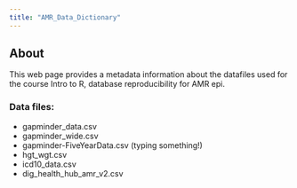 ```yaml
---
title: "AMR_Data_Dictionary"
---
```

## About

This web page provides a metadata information about the datafiles used for the course Intro to R, database reproducibility for AMR epi.

### Data files:

- gapminder_data.csv
- gapminder_wide.csv
- gapminder-FiveYearData.csv (typing something!)
- hgt_wgt.csv
- icd10_data.csv
- dig_health_hub_amr_v2.csv


